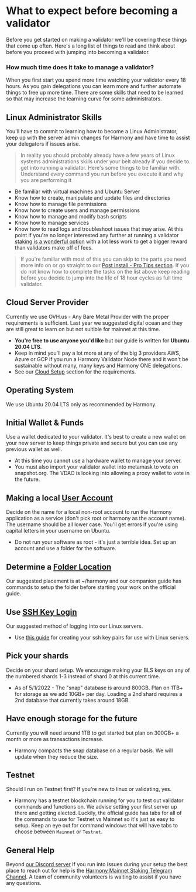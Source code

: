 # What to expect before becoming a validator
Before you get started on making a validator we'll be covering these things that come up often. Here's a long list of things to read and think about before you proceed with jumping into becoming a validator.
### How much time does it take to manage a validator?
When you first start you spend more time watching your validator every 18 hours. As you gain delegations you can learn more and further automate things to free up more time. There are some skills that need to be learned so that may increase the learning curve for some administrators.
## Linux Administrator Skills
You'll have to commit to learning how to become a Linux Administrator, keep up with the server admin changes for Harmony and have time to assist your delegators if issues arise.
>In reality you should probably already have a few years of Linux systems administrations skills under your belt already if you decide to get into running a validator. Here's some things to be familiar with.</dt>
Understand every command you run before you execute it and why you are performing it
- Be familiar with virtual machines and Ubuntu Server
- Know how to create, manipulate and update files and directories
- Know how to manage file permissions
- Know how to create users and manage permissions
- Know how to manage and modify bash scripts
- Know how to manage services
- Know how to read logs and troubleshoot issues that may arise.
At this point if you're no longer interested any further at running a validator [staking is a wonderful option](https://bit.ly/slugomvalidator) with a lot less work to get a bigger reward than validators make off of fees.
> If you're familiar with most of this you can skip to the parts you need more info on or go straight to our [Post Install - Pro Tips section](/post).
If you do not know how to complete the tasks on the list above keep reading before you decide to jump into the life of 18 hour cycles as full time validator.
## Cloud Server Provider
Currently we use OVH.us - Any Bare Metal Provider with the proper requirements is sufficient. Last year we suggested digital ocean and they are still great to learn on but not suitible for mainnet at this time.
- **You're free to use anyone you'd like** but our guide is written for **Ubuntu 20.04 LTS**.
- Keep in mind you'll pay a lot more at any of the big 3 providers AWS, Azure or GCP if you run a Harmony Validator Node there and it won't be sustainable without many, many keys and Harmony ONE delegations.
- See our [Cloud Setup](/official/cloud) section for the requirements.
## Operating System
We use Ubuntu 20.04 LTS only as recommended by Harmony. 
## Initial Wallet & Funds
Use a wallet dedicated to your validator. It's best to create a new wallet on your new server to keep things private and secure but you can use any previous wallet as well.
- At this time you cannot use a hardware wallet to manage your server.
- You must also import your validator wallet into metamask to vote on snapshot.org. The VDAO is looking into allowing a proxy wallet to vote in the future.
## Making a local [User Account](/new/users)
Decide on the name for a local non-root account to run the Harmony application as a service \(don't pick root or harmony as the account name\). The username should be all lower case. You'll get errors if you're  using capital letters in your username on Ubuntu.
- Do not run your software as root - it's just a terrible idea. Set up an account and use a folder for the software.
## Determine a [Folder Location](/new/folder)
Our suggested placement is at ~/harmony and our companion guide has commands to setup the folder before starting your work on the official guide.
## Use [SSH Key Login](https://validator-toolbox-guide.easynode.one/before/ssh-keys)
Our suggested method of logging into our Linux servers. 
- Use [this guide](https://validator-toolbox-guide.easynode.one/before/ssh-keys "Validator Toolbox Guide SSH Keys") for creating your ssh key pairs for use with Linux servers.
## Pick your shards
Decide on your shard setup. We encourage making your BLS keys on any of the numbered shards 1-3 instead of shard 0 at this current time.
- As of 5/1/2022 - The "snap" database is around 800GB. Plan on 1TB+ for storage as we add 10GB+ per day.
Loading a 2nd shard requires a 2nd database that currently takes around 18GB.
## Have enough storage for the future
Currently you will need around 1TB to get started but plan on 300GB+ a month or more as transactions increase.
- Harmony compacts the snap database on a regular basis. We will update when they reduce the size.
## Testnet
Should I run on Testnet first? If you're new to linux or validating, yes.
- Harmony has a testnet blockchain running for you to test out validator commands and functions on. We advise setting your first server up there and getting elected. Luckily, the official guide has tabs for all of the commands to use for Testnet vs Mainnet so it's just as easy to setup.
Keep an eye out for command windows that will have tabs to choose between `Mainnet` or `Testnet`.
## General Help
Beyond [our Discord server](https://discord.gg/Rcz5T6D9CV "Easy Node Discord Server Community") If you run into issues during your setup the best place to reach out for help is the [Harmony Mainnet Staking Telegram Channel](https://t.me/PangaeaVolunteers). A team of community volunteers is waiting to assist if you have any questions.